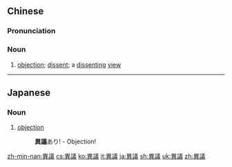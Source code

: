 {{also|异议}}
==Chinese==
{{zh-forms|s=异议}}

===Pronunciation===
{{zh-pron
|m=yìyì
|c=ji6 ji5
|mn=ī-gī/īⁿ-gī
|ma=y
|cat=n
}}

===Noun===
{{zh-noun}}

# [[objection]]; [[dissent]]; a [[dissenting]] [[view]]

----

==Japanese==
{{ja-kanjitab|い|ぎ|yomi=o}}

===Noun===
{{ja-noun|いぎ}}

# [[objection]]
#: '''異議'''あり! - Objection!

[[zh-min-nan:異議]]
[[cs:異議]]
[[ko:異議]]
[[it:異議]]
[[ja:異議]]
[[sh:異議]]
[[uk:異議]]
[[zh:異議]]